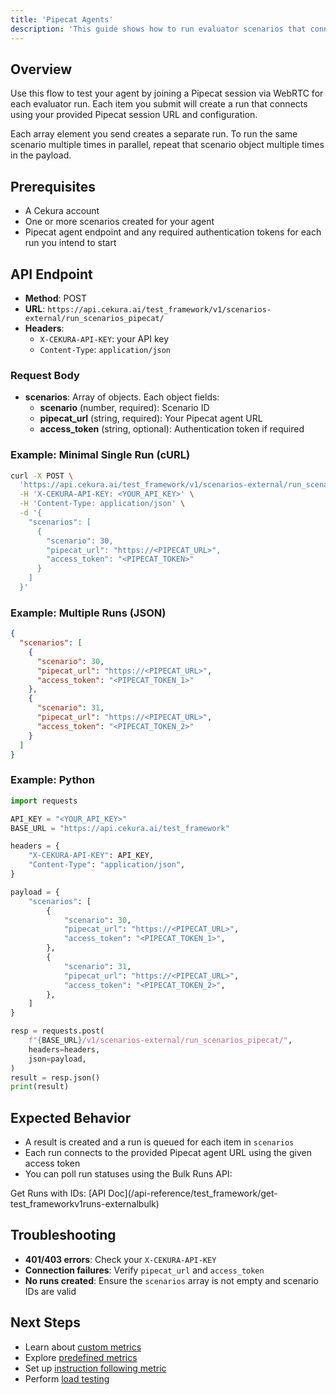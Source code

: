 ---
title: 'Pipecat Agents'
description: 'This guide shows how to run evaluator scenarios that connect to a Pipecat agent over WebRTC.'
---

## Overview

Use this flow to test your agent by joining a Pipecat session via WebRTC for each evaluator run. Each item you submit will create a run that connects using your provided Pipecat session URL and configuration.

<Note>
  Each array element you send creates a separate run. To run the same scenario multiple times in parallel, repeat that scenario object multiple times in the payload.
</Note>

## Prerequisites
- A Cekura account
- One or more scenarios created for your agent
- Pipecat agent endpoint and any required authentication tokens for each run you intend to start

## API Endpoint

- **Method**: POST
- **URL**: `https://api.cekura.ai/test_framework/v1/scenarios-external/run_scenarios_pipecat/`
- **Headers**:
  - `X-CEKURA-API-KEY`: your API key
  - `Content-Type`: `application/json`

### Request Body

- **scenarios**: Array of objects. Each object fields:
  - **scenario** (number, required): Scenario ID
  - **pipecat_url** (string, required): Your Pipecat agent URL
  - **access_token** (string, optional): Authentication token if required

### Example: Minimal Single Run (cURL)

```bash
curl -X POST \
  'https://api.cekura.ai/test_framework/v1/scenarios-external/run_scenarios_pipecat/' \
  -H 'X-CEKURA-API-KEY: <YOUR_API_KEY>' \
  -H 'Content-Type: application/json' \
  -d '{
    "scenarios": [
      {
        "scenario": 30,
        "pipecat_url": "https://<PIPECAT_URL>",
        "access_token": "<PIPECAT_TOKEN>"
      }
    ]
  }'
```

### Example: Multiple Runs (JSON)

```json
{
  "scenarios": [
    {
      "scenario": 30,
      "pipecat_url": "https://<PIPECAT_URL>",
      "access_token": "<PIPECAT_TOKEN_1>"
    },
    {
      "scenario": 31,
      "pipecat_url": "https://<PIPECAT_URL>",
      "access_token": "<PIPECAT_TOKEN_2>"
    }
  ]
}
```

### Example: Python

```python
import requests

API_KEY = "<YOUR_API_KEY>"
BASE_URL = "https://api.cekura.ai/test_framework"

headers = {
    "X-CEKURA-API-KEY": API_KEY,
    "Content-Type": "application/json",
}

payload = {
    "scenarios": [
        {
            "scenario": 30,
            "pipecat_url": "https://<PIPECAT_URL>",
            "access_token": "<PIPECAT_TOKEN_1>",
        },
        {
            "scenario": 31,
            "pipecat_url": "https://<PIPECAT_URL>",
            "access_token": "<PIPECAT_TOKEN_2>",
        },
    ]
}

resp = requests.post(
    f"{BASE_URL}/v1/scenarios-external/run_scenarios_pipecat/",
    headers=headers,
    json=payload,
)
result = resp.json()
print(result)
```

## Expected Behavior
- A result is created and a run is queued for each item in `scenarios`
- Each run connects to the provided Pipecat agent URL using the given access token
- You can poll run statuses using the Bulk Runs API:

<Card title="API Reference" icon="link">
Get Runs with IDs: [API Doc](/api-reference/test_framework/get-test_frameworkv1runs-externalbulk)
</Card>

## Troubleshooting
- **401/403 errors**: Check your `X-CEKURA-API-KEY`
- **Connection failures**: Verify `pipecat_url` and `access_token`
- **No runs created**: Ensure the `scenarios` array is not empty and scenario IDs are valid

## Next Steps
- Learn about [custom metrics](/documentation/key-concepts/metrics/custom-metrics)
- Explore [predefined metrics](/documentation/key-concepts/metrics/pre-defined-metrics)
- Set up [instruction following metric](/documentation/key-concepts/metrics/instruction-following-metric)
- Perform [load testing](/documentation/guides/testing-agents/load-testing)
